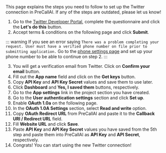 
<Info>
    This page explains the steps you need to follow to set up the Twitter connection in PreCallAI. If any of the steps are outdated, please let us know!
</Info>

1. Go to the [Twitter Developer Portal](https://developer.twitter.com/en/portal/projects-and-apps), complete the questionnaire and click the **Let's do this** button.
2. Accept terms & conditions on the following page and click **Submit**.

::: warning
    If you see an error saying `There was a problem completing your request. User must have a verified phone number on file prior to submitting application.` Go to the [phone settings page](https://twitter.com/settings/phone) and set up your phone number to be able to continue on step 2.
:::

3. You will get a verification email from Twitter. Click on **Confirm your email** button.
4. Fill out the **App name** field and click on the **Get keys** button.
5. Copy **API Key** and **API Key Secret** values and save them to use later.
6. Click **Dashboard** and **Yes, I saved them** buttons, respectively.
7. Go to the **App settings** link in the project section you have created.
8. Go to the **User authentication settings** section and click **Set up**.
9. Enable **OAuth 1.0a** on the following page.
10. In the **OAuth 1.0A Settings** section, select **Read and write** option.
11. Copy **OAuth Redirect URL** from PreCallAI and paste it to the **Callback URI / Redirect URL** field.
12. Fill **Website URL** and click **Save**.
13. Paste **API Key** and **API Key Secret** values you have saved from the 5th step and paste them into PreCallAI as **API Key** and **API Secret**, respectively.
14. Congrats! You can start using the new Twitter connection!
